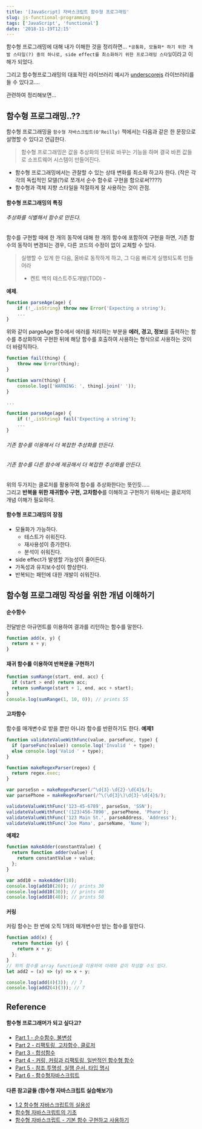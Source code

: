 ```yaml
---
title: '[JavaScript] 자바스크립트 함수형 프로그래밍'
slug: js-functional-programming
tags: ['JavaScript', 'functional']
date: '2018-11-19T12:15'
---
```


<!--truncate-->

함수형 프로그래밍에 대해 내가 이해한 것을 정리하면...
`*공통화, 모듈화* 하기 위한 개발 스타일(?) 중의 하나로, side effect를 최소화하기 위한 프로그래밍 스타일`이라고 이해가 되었다.

그리고 함수형프로그래밍의 대표적인 라이브러리 예시가 [underscorejs](https://underscorejs.org/) 라이브러리를 들 수 있다고....

관련하여 정리해보면...

## 함수형 프로그래밍..??

함수형 프로그래밍을 `함수형 자바스크립트(O'Reilly)` 책에서는 다음과 같은 한 문장으로 설명할 수 있다고 언급한다.

> 함수형 프로그래밍은 값을 추상화의 단위로 바꾸는 기능을 하며 결국 바뀐 값들로 소프트웨어 시스템이 만들어진다.

- 함수형 프로그래밍에서는 관찰할 수 있는 상태 변화를 최소화 하고자 한다. (작은 각각의 독립적인 모델(?)로 쪼개서 순수 함수로 구현을 함으로써????)
- 함수형과 객체 지향 스타일을 적절하게 잘 사용하는 것이 관점.

#### 함수형 프로그래밍의 특징

###### 추상화를 식별해서 함수로 만든다.

함수를 구현할 때에 한 개의 동작에 대해 한 개의 함수에 포함하여 구현을 하면, 기존 함수의 동작이 변경되는 경우, 다른 코드의 수정이 없이 교체할 수 있다.

> 실행할 수 있게 한 다음, 올바로 동작하게 하고, 그 다음 빠르게 실행되도록 만들어라
>
> - 켄트 백의 테스트주도개발(TDD) -

**예제**.

```javascript
function parseAge(age) {
    if (!_.isString) throw new Error('Expecting a string');
    ...
}
```

위와 같이 pargeAge 함수에서 에러를 처리하는 부분을 **에러, 경고, 정보**를 출력하는 함수를 추상화하여 구현한 뒤에 해당 함수를 호출하여 사용하는 형식으로 사용하는 것이 더 바람직하다.

```javascript
function fail(thing) {
    throw new Error(thing);
}

function warn(thing) {
    console.log(['WARNING: ', thing].join(' '));
}

...

function parseAge(age) {
    if (!_.isString) fail('Expecting a string');
    ...
}
```

###### 기존 함수를 이용해서 더 복잡한 추상화를 만든다.

###### 기존 함수를 다른 함수에 제공해서 더 복잡한 추상화를 만든다.

위의 두가지는 클로저를 활용하여 함수를 추상화한다는 뜻인듯.....  
그리고 **반복을 위한 재귀함수 구현, 고차함수**를 이해하고 구현하기 위해서는 클로저의 개념 이해가 필요하다.

#### 함수형 프로그래밍의 장점

- 모듈화가 가능하다.
  - 테스트가 쉬워진다.
  - 재사용성이 증가한다.
  - 분석이 쉬워진다.
- side effect가 발생할 가능성이 줄어든다.
- 가독성과 유지보수성이 향상한다.
- 반복되는 패턴에 대한 개발이 쉬워진다.

## 함수형 프로그래밍 작성을 위한 개념 이해하기

#### 순수함수

전달받은 아규먼트를 이용하여 결과를 리턴하는 함수를 말한다.

```javascript
function add(x, y) {
  return x + y;
}
```

#### 재귀 함수를 이용하여 반복문을 구현하기

```javascript
function sumRange(start, end, acc) {
  if (start > end) return acc;
  return sumRange(start + 1, end, acc + start);
}
console.log(sumRange(1, 10, 0)); // prints 55
```

#### 고차함수

함수를 매개변수로 받을 뿐만 아니라 함수를 반환하기도 한다.
**예제1**

```javascript
function validateValueWithFunc(value, parseFunc, type) {
  if (parseFunc(value)) console.log('Invalid ' + type);
  else console.log('Valid ' + type);
}

function makeRegexParser(regex) {
  return regex.exec;
}

var parseSsn = makeRegexParser(/^\d{3}-\d{2}-\d{4}$/);
var parsePhone = makeRegexParser(/^\(\d{3}\)\d{3}-\d{4}$/);

validateValueWithFunc('123-45-6789', parseSsn, 'SSN');
validateValueWithFunc('(123)456-7890', parsePhone, 'Phone');
validateValueWithFunc('123 Main St.', parseAddress, 'Address');
validateValueWithFunc('Joe Mama', parseName, 'Name');
```

**예제2**

```javascript
function makeAdder(constantValue) {
  return function adder(value) {
    return constantValue + value;
  };
}

var add10 = makeAdder(10);
console.log(add10(20)); // prints 30
console.log(add10(30)); // prints 40
console.log(add10(40)); // prints 50
```

#### 커링

커링 함수는 한 번에 오직 1개의 매개변수만 받는 함수를 말한다.

```javascript
function add(x) {
  return function (y) {
    return x + y;
  };
}
// 위의 함수를 array function을 이용하여 아래와 같이 작성할 수도 있다.
let add2 = (x) => (y) => x + y;

console.log(add(4)(3)); // 7
console.log(add2(4)(3)); // 7
```

## Reference

#### 함수형 프로그래머가 되고 싶다고?

- [Part 1 - 순수함수, 불변성](<https://github.com/FEDevelopers/tech.description/wiki/%ED%95%A8%EC%88%98%ED%98%95-%ED%94%84%EB%A1%9C%EA%B7%B8%EB%9E%98%EB%A8%B8%EA%B0%80-%EB%90%98%EA%B3%A0-%EC%8B%B6%EB%8B%A4%EA%B3%A0%3F-(Part-1)>)
- [Part 2 - 리팩토링, 고차함수, 클로저](<https://github.com/FEDevelopers/tech.description/wiki/%ED%95%A8%EC%88%98%ED%98%95-%ED%94%84%EB%A1%9C%EA%B7%B8%EB%9E%98%EB%A8%B8%EA%B0%80-%EB%90%98%EA%B3%A0-%EC%8B%B6%EB%8B%A4%EA%B3%A0%3F-(Part-2)>)
- [Part 3 - 합성함수](<https://github.com/FEDevelopers/tech.description/wiki/%ED%95%A8%EC%88%98%ED%98%95-%ED%94%84%EB%A1%9C%EA%B7%B8%EB%9E%98%EB%A8%B8%EA%B0%80-%EB%90%98%EA%B3%A0-%EC%8B%B6%EB%8B%A4%EA%B3%A0%3F-(Part-3)>)
- [Part 4 - 커링, 커링과 리팩토링, 일반적인 함수형 함수](<https://github.com/FEDevelopers/tech.description/wiki/%ED%95%A8%EC%88%98%ED%98%95-%ED%94%84%EB%A1%9C%EA%B7%B8%EB%9E%98%EB%A8%B8%EA%B0%80-%EB%90%98%EA%B3%A0-%EC%8B%B6%EB%8B%A4%EA%B3%A0%3F-(Part-4)>)
- [Part 5 - 참조 투명성, 실행 순서, 타입 명시 ](<https://github.com/FEDevelopers/tech.description/wiki/%ED%95%A8%EC%88%98%ED%98%95-%ED%94%84%EB%A1%9C%EA%B7%B8%EB%9E%98%EB%A8%B8%EA%B0%80-%EB%90%98%EA%B3%A0-%EC%8B%B6%EB%8B%A4%EA%B3%A0%3F-(Part-5)>)
- [Part 6 - 함수형자바스크립트](<https://github.com/FEDevelopers/tech.description/wiki/%ED%95%A8%EC%88%98%ED%98%95-%ED%94%84%EB%A1%9C%EA%B7%B8%EB%9E%98%EB%A8%B8%EA%B0%80-%EB%90%98%EA%B3%A0-%EC%8B%B6%EB%8B%A4%EA%B3%A0%3F-(Part-6)>)

#### 다른 참고글들 (함수형 자바스크립트 실습해보기)

- [1.2 함수형 자바스크립트의 실용성](https://github.com/indongyoo/functional-javascript/wiki/1.2-%ED%95%A8%EC%88%98%ED%98%95-%EC%9E%90%EB%B0%94%EC%8A%A4%ED%81%AC%EB%A6%BD%ED%8A%B8%EC%9D%98-%EC%8B%A4%EC%9A%A9%EC%84%B1)
- [함수형 자바스크립트의 기초](http://merong.city/p/fpjs-prelude/0)
- [함수형 자바스크립트 - 기본 함수 구현하고 사용하기](http://joeun.me/programming/functional-js-study/)
